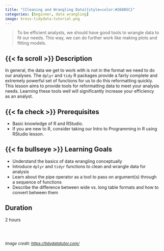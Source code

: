 ```yaml
---
title: "[Cleaning and Wrangling Data]{style=color:#26805C}"
categories: [beginner, data wrangling]
image: kross-tidydata-tutorial.png
---
```


> To be efficient analysts, we should have good tools to wrangle data to fit our needs. This way, we can do further work like making plots and fitting models.


## {{< fa scroll >}} Description

In general, the data we get to work with is not in the format we need to do our analyses. The `dplyr` and `tidy` R packages provide a fairly complete and extremely powerful set of functions for us to do this reformatting quickly. This lesson aims to provide tools for reformatting data to meet your analysis needs. Learning these tools well will significantly increase your efficiency as an analyst.

## {{< fa check >}} Prerequisites

-   Basic knowledge of R and RStudio.
-   If you are new to R, consider taking our Intro to Programming in R using RStudio lesson.

## {{< fa bullseye >}} Learning Goals

-   Understand the basics of data wrangling conceptually
-   Introduce `dplyr` and `tidyr` functions to clean and wrangle data for analysis
-   Learn about the pipe operator as a tool to pass on argument(s) through a sequence of functions
-   Describe the difference between wide vs. long table formats and how to convert between them

## <i class="fa-regular fa-clock"></i>  Duration

2 hours

<br>

<font size="2">  
    _Image credit: <https://tidydatatutor.com/>_
</font>
